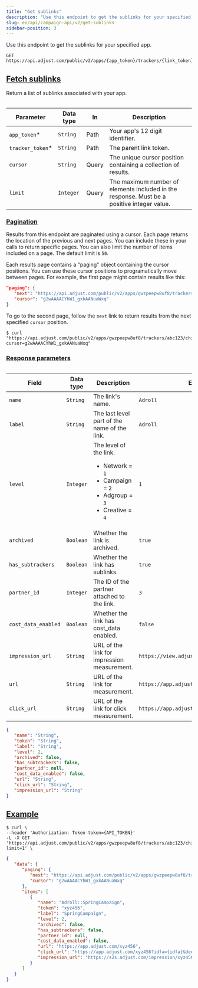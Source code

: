 ```yaml
---
title: "Get sublinks"
description: "Use this endpoint to get the sublinks for your specified app."
slug: en/api/campaign-api/v2/get-sublinks
sidebar-position: 3
---
```


Use this endpoint to get the sublinks for your specified app.

<CodeBlock title="Endpoint" highlight="v2/apps/{app_token}/trackers/{link_token}/children">

```http
GET https://api.adjust.com/public/v2/apps/{app_token}/trackers/{link_token}/children
```

</CodeBlock>

## [Fetch sublinks](fetch-sublinks)

Return a list of sublinks associated with your app.

<Table>

| Parameter         | Data type | In    | Description                                                                                |
| ----------------- | --------- | ----- | ------------------------------------------------------------------------------------------ |
| `app_token`\*     | `String`  | Path  | Your app's 12 digit identifier.                                                            |
| `tracker_token`\* | `String`  | Path  | The parent link token.                                                                     |
| `cursor`          | `String`  | Query | The unique cursor position containing a collection of results.                             |
| `limit`           | `Integer` | Query | The maximum number of elements included in the response. Must be a positive integer value. |

</Table>

### [Pagination](pagination)

Results from this endpoint are paginated using a cursor. Each page returns the location of the previous and next pages. You can include these in your calls to return specific pages. You can also limit the number of items included on a page. The default limit is `50`.

Each results page contains a "paging" object containing the cursor positions. You can use these cursor positions to programatically move between pages. For example, the first page might contain results like this:

<CodeBlock title="Pagination example">

```json
"paging": {
   "next": "https://api.adjust.com/public/v2/apps/gwzpeepw8uf8/trackers/abc123/children?cursor=g2wAAAACYhW1_gxkAANuaWxq",
   "cursor": "g2wAAAACYhW1_gxkAANuaWxq"
}
```

</CodeBlock>

To go to the second page, follow the `next` link to return results from the next specified `cursor` position.

<CodeBlock title="cURL" highlight="cursor=g2wAAAACYhW1_gxkAANuaWxq">

```console
$ curl "https://api.adjust.com/public/v2/apps/gwzpeepw8uf8/trackers/abc123/children?cursor=g2wAAAACYhW1_gxkAANuaWxq"
```

</CodeBlock>

### [Response parameters](response-parameters)

<Table search>

| Field               | Data type | Description                                                                                                                    | Example                                     |
| ------------------- | --------- | ------------------------------------------------------------------------------------------------------------------------------ | ------------------------------------------- |
| `name`              | `String`  | The link's name.                                                                                                               | `Adroll`                                    |
| `label`             | `String`  | The last level part of the name of the link.                                                                                   | `Adroll`                                    |
| `level`             | `Integer` | The level of the link.<br/><ul><li>Network = `1`</li><li>Campaign = `2`</li><li>Adgroup = `3`</li><li>Creative = `4`</li></ul> | `1`                                         |
| `archived`          | `Boolean` | Whether the link is archived.                                                                                                  | `true`                                      |
| `has_subtrackers`   | `Boolean` | Whether the link has sublinks.                                                                                                 | `true`                                      |
| `partner_id`        | `Integer` | The ID of the partner attached to the link.                                                                                    | `3`                                         |
| `cost_data_enabled` | `Boolean` | Whether the link has cost_data enabled.                                                                                        | `false`                                     |
| `impression_url`    | `String`  | URL of the link for impression measurement.                                                                                    | `https://view.adjust.com/impression/abc123` |
| `url`               | `String`  | URL of the link for measurement.                                                                                               | `https://app.adjust.com/abc123`             |
| `click_url`         | `String`  | URL of the link for click measurement.                                                                                         | `https://app.adjust.com/abc123`             |

</Table>

<CodeBlock title="Response format">

```json
{
   "name": "String",
   "token": "String",
   "label": "String",
   "level": 2,
   "archived": false,
   "has_subtrackers": false,
   "partner_id": null,
   "cost_data_enabled": false,
   "url": "String",
   "click_url": "String",
   "impression_url": "String"
}
```

</CodeBlock>

## [Example](example)

<CodeBlock title="cURL" highlight="gwzpeepw8uf8, abc123">

```console
$ curl \
--header 'Authorization: Token token={API_TOKEN}'
-L -X GET 'https://api.adjust.com/public/v2/apps/gwzpeepw8uf8/trackers/abc123/children?limit=1' \
```

</CodeBlock>

<CodeBlock title="Success response">

```json
{
   "data": {
      "paging": {
         "next": "https://api.adjust.com/public/v2/apps/gwzpeepw8uf8/trackers/abc123/children?cursor=g2wAAAACYhW1_gxkAANuaWxq&limit=1",
         "cursor": "g2wAAAACYhW1_gxkAANuaWxq"
      },
      "items": [
         {
            "name": "Adroll::SpringCampaign",
            "token": "xyz456",
            "label": "SpringCampaign",
            "level": 2,
            "archived": false,
            "has_subtrackers": false,
            "partner_id": null,
            "cost_data_enabled": false,
            "url": "https://app.adjust.com/xyz456",
            "click_url": "https://app.adjust.com/xyz456?idfa={idfa}&deeplink=http%3A%2F%2Fa.b%2Fc%3Fd%3D1%26e%3D%%MACROS%%",
            "impression_url": "https://s2s.adjust.com/impression/xyz456?idfa={idfa}&s2s=1"
         }
      ]
   }
}
```

</CodeBlock>
